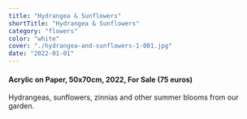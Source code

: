 ```yaml
---
title: "Hydrangea & Sunflowers"
shortTitle: "Hydrangea & Sunflowers"
category: "flowers"
color: "white"
cover: "./hydrangea-and-sunflowers-1-001.jpg"
date: "2022-01-01"
---
```

    
#### Acrylic on Paper, 50x70cm, 2022, For Sale (75 euros)
    
Hydrangeas, sunflowers, zinnias and other summer blooms from our garden.